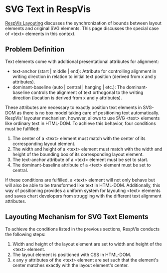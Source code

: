 
<Meta title='SVG Text in RespVis'/>

# SVG Text in RespVis

[RespVis Layouting](?path=/docs/respvis-layouting-mechanism--docs/#-synchronizing-bounds-of-replicated-and-original-tree)
discusses the synchronization of bounds between layout elements
and original SVG elements. This page discusses the special case
of \<text\> elements in this context.



## Problem Definition

Text elements come with additional presentational attributes for
alignment:

- text-anchor (start | middle | end): Attribute for controlling
  alignment in writing direction in relation to initial text position
  (derived from x and y attributes).
- dominant-baseline (auto | central | hanging | etc.): The
  dominant-baseline controls the alignment of text orthogonal
  to the writing direction (location is derived from x and y attributes).

These attributes are necessary to exactly position text elements
in SVG-DOM as there is no box model taking care of positioning
text automatically. RespVis' layouter mechanism, however, allows
to use SVG \<text\> elements like ordinary text in HTML-DOM.
To achieve this behavior, four conditions must be fulfilled:

1. The center of a \<text\> element must match with the center
   of its corresponding layout element.
2. The width and height of a \<text\> element must match with
   the width and height of the bounding box of its corresponding
   layout element.
3. The text-anchor attribute of a \<text\> element must be
   set to start.
4. The dominant-baseline attribute of a \<text\> element must
   be set to central.

If these conditions are fulfilled, a \<text\> element will
not only behave but will also be able to be transformed like
text in HTML-DOM. Additionally, this way of positioning provides
a uniform system for layouting \<text\> elements and saves chart
developers from struggling with the different text alignment
attributes.

[//]: # (TODO: Explain line height issue)
[//]: # (These properties influence the final position of an SVG text element.)
[//]: # (Additionally, the real height of text elements is dependent on the used)
[//]: # (font. A text element may always have a computational height of 16px, but)
[//]: # (the real height differs, dependent on the used font-family and characters.)



## Layouting Mechanism for SVG Text Elements

To achieve the conditions listed in the previous sections,
RespVis conducts the following steps:
1. Width and height of the layout element are set to
width and height of the \<text\> element.
2. The layout element is positioned with CSS in HTML-DOM.
3. x any y attributes of the \<text\> element are set such
that the element's center matches exactly with the layout
element's center.

[//]: # (maybe include images describing the steps here)
